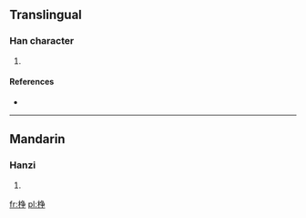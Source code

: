 ==Translingual==

===Han character===
{{Han char|rn=75|rad=木|as=08|sn=12|four=5205<sub>7</sub>|canj=木月尸木 (DBSD), 木弓尸木 (DNSD), X木弓尸木 (XDNSD)}}

# {{defn|Han|sort=木08}}

====References====
* {{Han ref|kx=0533.210|dkj=14960|dj=0921.190|hdz=21235.020|uh=68E6|ud=26854|bh=D9D1|bd=55761}}

----

==Mandarin==

===Hanzi===
{{cmn-hanzi|pin=[[chēng]] ([[cheng1]])|wg=ch'eng<sup>1</sup>}}

# {{defn|Mandarin|sort=木08}}

[[fr:棦]]
[[pl:棦]]